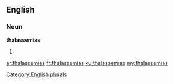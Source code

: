 ==English==

===Noun===
'''thalassemias'''

# {{plural of|thalassemia}}

[[Category:English plurals]]

[[ar:thalassemias]]
[[fr:thalassemias]]
[[ku:thalassemias]]
[[my:thalassemias]]